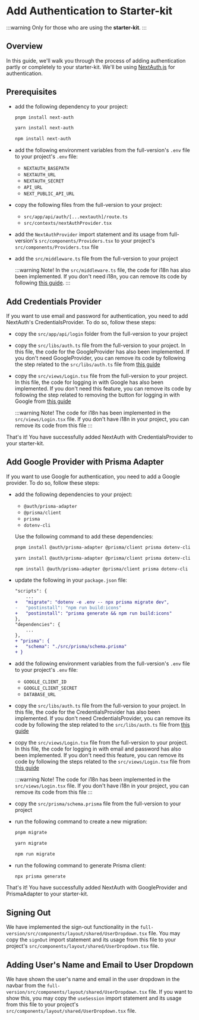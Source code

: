 # Add Authentication to Starter-kit


:::warning
Only for those who are using the **starter-kit**.
:::

## Overview

In this guide, we'll walk you through the process of adding authentication partly or completely to your starter-kit. We'll be using [NextAuth.js](https://next-auth.js.org/) for authentication.

## Prerequisites

- add the following dependency to your project:

  <Tabs>
  <TabItem value="pnpm">

  ```bash
  pnpm install next-auth
  ```

  </TabItem>
  <TabItem value="yarn">

  ```bash
  yarn install next-auth
  ```

  </TabItem>
  <TabItem value="npm">

  ```bash
  npm install next-auth
  ```

  </TabItem>
  </Tabs>

- add the following environment variables from the full-version's `.env` file to your project's `.env` file:

  - `NEXTAUTH_BASEPATH`
  - `NEXTAUTH_URL`
  - `NEXTAUTH_SECRET`
  - `API_URL`
  - `NEXT_PUBLIC_API_URL`

- copy the following files from the full-version to your project:

  - `src/app/api/auth/[...nextauth]/route.ts`
  - `src/contexts/nextAuthProvider.tsx`

- add the `NextAuthProvider` import statement and its usage from full-version's `src/components/Providers.tsx` to your project's `src/components/Providers.tsx` file
- add the `src/middleware.ts` file from the full-version to your project

  :::warning Note!
  In the `src/middleware.ts` file, the code for i18n has also been implemented. If you don't need i18n, you can remove its code by following [this guide](/docs/guide/development/translation/how-to-remove-i18n#step-3-modify-middleware-file).
  :::

## Add Credentials Provider

If you want to use email and password for authentication, you need to add NextAuth's CredentialsProvider. To do so, follow these steps:

- copy the `src/app/api/login` folder from the full-version to your project

- copy the `src/libs/auth.ts` file from the full-version to your project. In this file, the code for the GoogleProvider has also been implemented. If you don't need GoogleProvider, you can remove its code by following the step related to the `src/libs/auth.ts` file from [this guide](/docs/guide/authentication/remove-auth#remove-google-provider-from-the-full-version)

- copy the `src/views/Login.tsx` file from the full-version to your project. In this file, the code for logging in with Google has also been implemented. If you don't need this feature, you can remove its code by following the step related to removing the button for logging in with Google from [this guide](/docs/guide/authentication/remove-auth#remove-google-provider-from-the-full-version)

  :::warning Note!
  The code for i18n has been implemented in the `src/views/Login.tsx` file. If you don't have i18n in your project, you can remove its code from this file
  :::

That's it! You have successfully added NextAuth with CredentialsProvider to your starter-kit.

## Add Google Provider with Prisma Adapter

If you want to use Google for authentication, you need to add a Google provider. To do so, follow these steps:

- add the following dependencies to your project:

  - `@auth/prisma-adapter`
  - `@prisma/client`
  - `prisma`
  - `dotenv-cli`

  Use the following command to add these dependencies:

  <Tabs>
  <TabItem value="pnpm">

  ```bash
  pnpm install @auth/prisma-adapter @prisma/client prisma dotenv-cli
  ```

  </TabItem>
  <TabItem value="yarn">

  ```bash
  yarn install @auth/prisma-adapter @prisma/client prisma dotenv-cli
  ```

  </TabItem>
  <TabItem value="npm">

  ```bash
  npm install @auth/prisma-adapter @prisma/client prisma dotenv-cli
  ```

  </TabItem>
  </Tabs>

- update the following in your `package.json` file:

  ```diff
  "scripts": {
      ...
  +   "migrate": "dotenv -e .env -- npx prisma migrate dev",
  -   "postinstall": "npm run build:icons"
  +   "postinstall": "prisma generate && npm run build:icons"
  },
  "dependencies": {
      ...
  },
  + "prisma": {
  +   "schema": "./src/prisma/schema.prisma"
  + }
  ```

- add the following environment variables from the full-version's `.env` file to your project's `.env` file:

  - `GOOGLE_CLIENT_ID`
  - `GOOGLE_CLIENT_SECRET`
  - `DATABASE_URL`

- copy the `src/libs/auth.ts` file from the full-version to your project. In this file, the code for the CredentialsProvider has also been implemented. If you don't need CredentialsProvider, you can remove its code by following the step related to the `src/libs/auth.ts` file from [this guide](/docs/guide/authentication/remove-auth#remove-credentials-provider-from-the-full-version)

- copy the `src/views/Login.tsx` file from the full-version to your project. In this file, the code for logging in with email and password has also been implemented. If you don't need this feature, you can remove its code by following the steps related to the `src/views/Login.tsx` file from [this guide](/docs/guide/authentication/remove-auth#remove-credentials-provider-from-the-full-version)

  :::warning Note!
  The code for i18n has been implemented in the `src/views/Login.tsx` file. If you don't have i18n in your project, you can remove its code from this file
  :::

- copy the `src/prisma/schema.prisma` file from the full-version to your project

- run the following command to create a new migration:

  <Tabs>
    <TabItem value="pnpm">

    ```bash
    pnpm migrate
    ```

    </TabItem>
    <TabItem value="yarn">

    ```bash
    yarn migrate
    ```

    </TabItem>
    <TabItem value="npm">

    ```bash
    npm run migrate
    ```

    </TabItem>
  </Tabs>

- run the following command to generate Prisma client:

  ```bash
  npx prisma generate
  ```

That's it! You have successfully added NextAuth with GoogleProvider and PrismaAdapter to your starter-kit.

## Signing Out

We have implemented the sign-out functionality in the `full-version/src/components/layout/shared/UserDropdown.tsx` file. You may copy the `signOut` import statement and its usage from this file to your project's `src/components/layout/shared/UserDropdown.tsx` file.

## Adding User's Name and Email to User Dropdown

We have shown the user's name and email in the user dropdown in the navbar from the `full-version/src/components/layout/shared/UserDropdown.tsx` file. If you want to show this, you may copy the `useSession` import statement and its usage from this file to your project's `src/components/layout/shared/UserDropdown.tsx` file.

